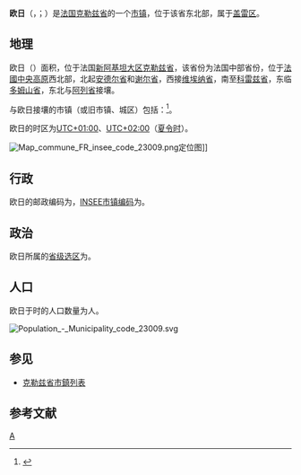 {{noteTA|G1=法国地名}}
{{Infobox French commune}}
'''欧日'''（{{lang-fr|Auge}}，{{IPA-fr|oʒ|-|LL-Q150 (fra)-LoquaxFR-auge.wav}}；{{lang-oc|Auja}}）是[[法国|法国]][[克勒兹省|克勒兹省]]的一个[[市镇_(法国)|市镇]]，位于该省东北部，属于[[盖雷区|盖雷区]]。

== 地理 ==
欧日（{{wikidata|property|linked|P625}}）面积{{wikidata|properties|P2046}}，位于法国[[新阿基坦大区|新阿基坦大区]][[克勒兹省|克勒兹省]]，该省份为法国中部省份，位于[[法國中央高原|法國中央高原]]西北部，北起[[安德尔省|安德尔省]]和[[谢尔省|谢尔省]]，西接[[维埃纳省|维埃纳省]]，南至[[科雷兹省|科雷兹省]]，东临[[多姆山省|多姆山省]]，东北与[[阿列省|阿列省]]接壤。

与欧日接壤的市镇（或旧市镇、城区）包括：{{Wikidata|properties|linked|P47}}<ref name="geo">{{Cite web|url=https://www.geoportail.gouv.fr/carte|title=Carte|accessdate=2020-03-22|author=Géoportail|language=fr|publisher=Géoportail|archive-date=2017-01-29|archive-url=https://web.archive.org/web/20170129154129/https://www.geoportail.gouv.fr/carte/|dead-url=no}}</ref>。

欧日的时区为[[UTC+01:00|UTC+01:00]]、[[UTC+02:00|UTC+02:00]]（[[夏时制|夏令时]]）。

[[File:Map_commune_FR_insee_code_23009.png|thumb]]定位图]]{{Clear|left}}
== 行政 ==
欧日的邮政编码为{{wikidata|properties|P281}}，[[法国国家统计与经济研究所|INSEE市镇编码]]为{{wikidata|properties|P374}}。

== 政治 ==
欧日所属的[[縣_(法國)|省级选区]]为{{WikidataLink|{{wikidata|properties|raw|best||P7938}}}}。

== 人口 ==
欧日于{{wikidata|qualifier|P1082|P585}}时的人口数量为{{wikidata|property|raw|P1082}}人。

[[File:Population_-_Municipality_code_23009.svg|thumb]]{{Clear|left}}
==参见==
* [[克勒兹省市鎮列表|克勒兹省市鎮列表]]

== 参考文献 ==
{{reflist}}

{{克勒兹省市镇}}
[[Category:克勒兹省市镇|A]]